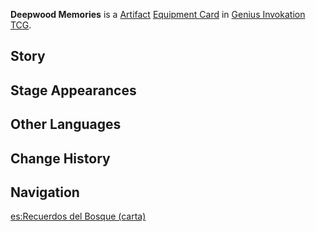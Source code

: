 {{About|the [[Genius Invokation TCG]] Equipment Card|the [[Artifact Set]]|Deepwood Memories}}
{{Genius Invokation TCG Infobox
|title     = Deepwood Memories
|id        = 312702
|image     = Deepwood Memories Equipment Card.png
|type      = Equipment Card
|group     = Artifact
|effect    = '''When the character uses a Skill or equips a Talent:''' Spend 1 less {{Color|Dendro Die}}. (Once per Round)<br/ >'''Roll Phase:''' 2 of the starting Elemental Dice you roll are always guaranteed to be {{Color|Dendro Dice}}.
|matching  = 3
|source1   = {{Sold By}}
}}
'''Deepwood Memories''' is a [[Artifact Card|Artifact]] [[Equipment Card]] in [[Genius Invokation TCG]].

==Story==
{{Description|"For all those who follow nature must pass through the maze of the forest and reach that endless plain."|title=Knowledge of the Vine: Deepwood Memories}}

==Stage Appearances==
{{Genius Invokation TCG Stage Appearances}}

==Other Languages==
{{Transclude|Deepwood Memories|Other Languages}}

==Change History==
{{Change History|3.3}}

==Navigation==
{{Genius Invokation TCG Navbox|Equipment Card}}

[[es:Recuerdos del Bosque (carta)]]